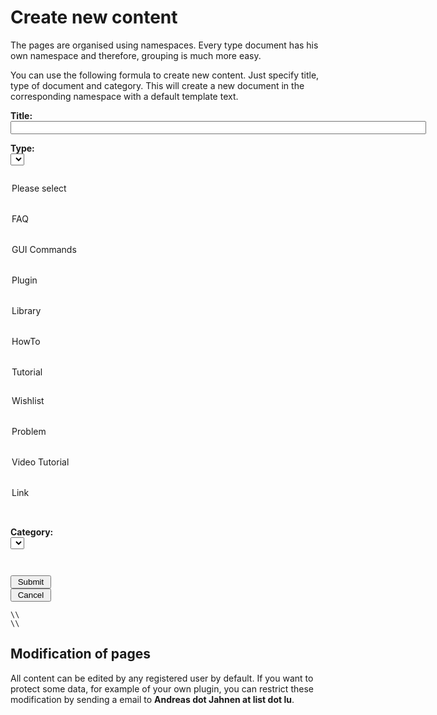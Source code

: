 = Create new content =

The pages are organised using namespaces. Every type document has his own namespace and therefore, grouping is much more easy.

You can use the following formula to create new content. Just specify title, type of document and category. This will create a new document in the corresponding namespace with a default template text.

<html>
<script type="text/javascript">

function submitFormular() {

    document.Formular.id.value = 
         document.Formular.namespace.value + ":" + 
         document.Formular.category.value + ":" + 
         document.Formular.id.value;

    if (document.Formular.namespace.value == "plugin") {
        document.Formular.id.value += ":start";
    } 


    document.Formular.newpagetemplate.value = 
         document.Formular.newpagetemplate.value + ":" + 
         document.Formular.namespace.value;
    document.Formular.namespace.name = null;
    
    return true;
  }

function fillCategories() {
    namespace = document.Formular.namespace.value;

    '' empty existing items
    for (i = document.Formular.category.options.length; i >= 0; i--) {
		document.Formular.category.options[i] = null; 
    }
    itemArray = null;

    '' now fill, depending on namespace selected:
    if(namespace == "faq"){
        itemArray = new Array(
		new Array("General", "general"),
		new Array("Technical", "technical"),
		new Array("Plugins", "plugins"),
		new Array("Macros", "macros"),
		new Array("Lookup Tables", "lookup"));
     }
     if(namespace == "lib"){
        itemArray = new Array(
		new Array("Utility", "util"),
		new Array("Processing", "processing"));


     }
     if(namespace == "gui"){
        itemArray = new Array(
		new Array("File", "file"),
		new Array("Edit", "edit"),
		new Array("Image", "image"),
		new Array("Process", "process"),
		new Array("Analyze", "analyze"),
		new Array("Plugins", "plugins"),
		new Array("Window", "window"),
		new Array("Help", "help"));
     }
     if(namespace == "plugin"){
        itemArray = new Array(
		new Array("Acquisition", "acquisition"),
		new Array("Aligning", "aligning"),
		new Array("Analysis", "analysis"),
		new Array("Collections", "collections"),
		new Array("Color", "color"),
		new Array("Filter", "filter"),
		new Array("Graphics", "graphics"),
		new Array("Input/Output", "inputoutput"),
		new Array("Morphology", "morphology"),
		new Array("Programming Examples", "examples"),
		new Array("Segmentation", "segmentation"),
		new Array("Simulation", "simulation"),
		new Array("Stacks", "stacks"),
                new Array("3D Modelling", "3d"),
		new Array("Utilities", "utilities"));
     }
     if(namespace == "howto"){
        itemArray = new Array(
		new Array("General", "general"),
		new Array("Plugins", "plugins"),
		new Array("Java", "java"),
		new Array("Working with ImageJ", "working"));
     }
     if(namespace == "tutorial"){
        itemArray = new Array(
		new Array("General", "general"),
		new Array("Plugins", "plugins"),
		new Array("Java", "java"),
		new Array("Working with ImageJ", "working"));
     }
    if(namespace == "wishlist"){
        itemArray = new Array(
		new Array("Procedure", "procedure"),
		new Array("GUI", "gui"),
		new Array("Functionality", "functionality"),
		new Array("Completed", "completed"));
     }
     if(namespace == "problem"){
        itemArray = new Array(
		new Array("All Operation Systems", "allos"),
		new Array("Windows", "windows"),
		new Array("MAC OS X", "osx"),
		new Array("Linux", "linux"),
		new Array("Zaurus", "zaurus"));
     }
    if(namespace == "video"){
        itemArray = new Array(
		new Array("Acquisition", "acquisition"),
		new Array("Aligning", "aligning"),
		new Array("Analysis", "analysis"),
                new Array("Beginner Help", "beginner help"),
		new Array("Collections", "collections"),
		new Array("Color", "color"),
		new Array("Filters", "filters"),
		new Array("Graphics", "graphics"),
		new Array("Input/Output", "inputoutput"),
		new Array("Morphology", "morphology"),
		new Array("Programming Examples", "examples"),
		new Array("Segmentation", "segmentation"),
		new Array("Segmentation", "simulation"),
		new Array("Stacks", "stacks"),
                new Array("3D Modelling", "3d"),
		new Array("Utilities", "utilities"));
     }
     if(namespace == "link"){
        itemArray = new Array(
		new Array("ImageJ", "imagej"),
		new Array("Image analysis", "analysis"),
		new Array("Spectral imaging", "spectral"),
		new Array("Test Images", "test"),
		new Array("Java", "java"));
     }

     j = 0;
     for (i = 0; i < itemArray.length; i++) {
	document.Formular.category.options[j] = new Option(itemArray[i][0]);
	if (itemArray[i][1] != null) {
	  document.Formular.category.options[j].value = itemArray[i][1]; 
	}
	j++;
     }
     return true;
   }
</script>

<form name="Formular" action="./doku.php" onsubmit="submitFormular()" method="get">

<p><b>Title:</b><br>
<input name="id" type="text" size="80" maxlength="120"></p>

<p><b>Type:</b><br>
    <select name="namespace" size="1" onChange="fillCategories()" >
      <option value="none">Please select</option>
      <option value="faq">FAQ</option>
      <option value="gui">GUI Commands</option>
      <option value="plugin">Plugin</option>
      <option value="lib">Library</option>
      <option value="howto">HowTo</option>
      <option value="tutorial">Tutorial</option>    
      <option value="wishlist">Wishlist</option>
      <option value="problem">Problem</option>
      <option value="video">Video Tutorial</option>
      <option value="link">Link</option>
    </select>
</p>
<p><b>Category:</b><br>
    <select name="category" size="1">
    </select>
</p>
<input type="hidden" name="do" value="edit">
<input type="hidden" name="newpagetemplate" value="templates">


 <input type="submit" value=" Submit ">
 <input type="reset"  value=" Cancel ">

  </p>
</form>
</html>
 \\
 \\


== Modification of pages ==

All content can be edited by any registered user by default. If you want to protect some data, for example of your own plugin, you can restrict these modification by sending a email to '''Andreas dot Jahnen at list dot lu'''.

